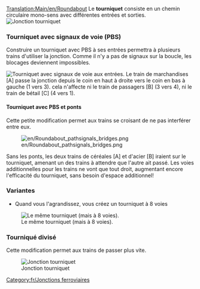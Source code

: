 [[Translation:Main/en/Roundabout]]{{en/-}}{{fr/Menu de Croisements}}
Le '''tourniquet''' consiste en un chemin circulaire mono-sens avec différentes entrées et sorties.
[[File:en/Roundabout.png|none|frame|Jonction tourniquet]]

{{Template:Critère de jonction/Fr|Peu coûteux|1|0|0|0|0||0|0|0|1|||Les trains en panne affectent toute la jonction.|
*Peut gérer deux trains à la fois
*Si vous l'agrandissez, vous pouvez créer un tourniquet à 8 voies
*Causera des embouteillages
*Zone: 6 x 6
}}

===Tourniquet avec signaux de voie (PBS)===
Construire un tourniquet avec PBS à ses entrées permettra à plusieurs trains d'utiliser la jonction. Comme il n'y a pas de signaux sur la boucle, les blocages deviennent impossibles.

[[File:en/Roundabout pathsignals.png|none|frame|Tourniquet avec signaux de voie aux entrées.]]
Le train de marchandises [A] passe la jonction depuis le coin en haut à droite vers le coin en bas à gauche (1 vers 3). cela n'affecte ni le train de passagers [B] (3 vers 4), ni le train de bétail [C] (4 vers 1).

{{Template:Critère de jonction/Fr|Peu coûteux|1|0|0|0|0||0|0|0||3||Impossible|
*Peu coûteux, prend peu de place et est relativement efficace}}

====Tourniquet avec PBS et ponts====
Cette petite modification permet aux trains se croisant de ne pas interférer entre eux.

[[File:en/Roundabout pathsignals bridges.png]]

Sans les ponts, les deux trains de céréales [A] et d'acier [B] iraient sur le tourniquet, amenant un des trains à attendre que l'autre ait passé. Les voies additionnelles pour les trains ne vont que tout droit, augmentant encore l'efficacité du tourniquet, sans besoin d'espace additionnel!
{{Template:Critère de jonction/Fr|Peu coûteux|1|0|1|0|0||0|0|0||3||Impossible|}}

===Variantes===
*Quand vous l'agrandissez, vous créez un tourniquet à 8 voies
[[File:en/Basic Roundabout 8-way.png|none|frame|Le même tourniquet (mais à 8 voies).]]

===Tourniqué divisé===

Cette modification permet aux trains de passer plus vite.

[[File:en/Split Roundabout.png|none|frame|Jonction tourniquet]]

{{Template:Critère de jonction/Fr|Peu coûteux|1|0|0|0|0||0|0|0|1|||Les trains en panne affectent toute la jonction.|
*Peut gérer jusqu'à 7-8 trains à la fois
*Peu de chance de causer des embouteillages s'il y a moins de 8 trains
*Zone: 33 x 33
}}

[[Category:fr/Jonctions ferroviaires]]